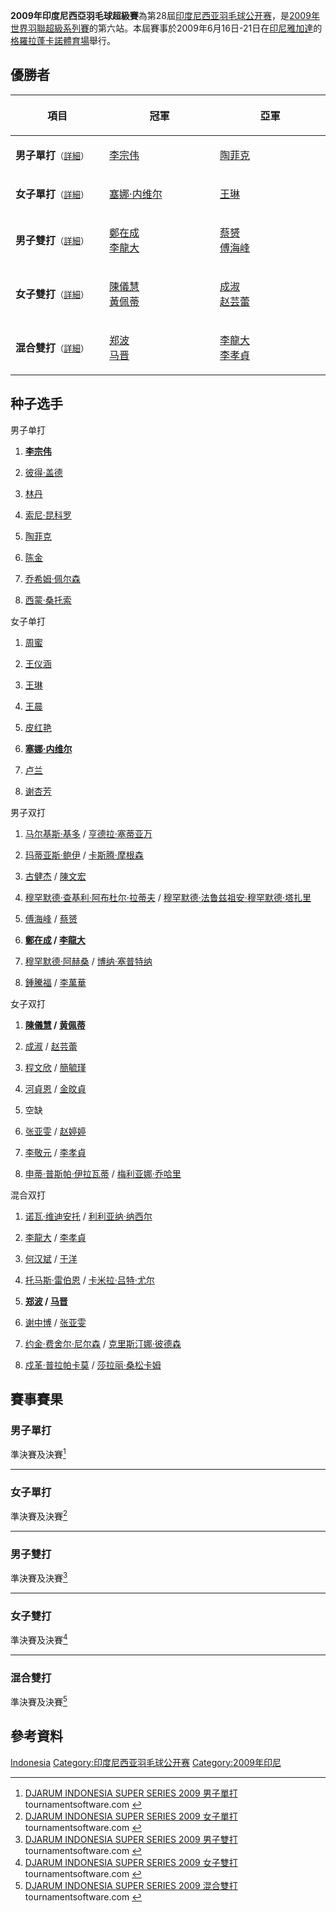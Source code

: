{{noteTA|G1=Badminton}}
{{infobox badminton event
|name           = 2009年印度尼西亞羽毛球超級賽
|image          =
|size           = 
|caption        =
|dates          = 2009年6月16日－6月21日
|number_edition = 第28屆
|level          = 2B
|prize_money    = 25萬美元
|other          =
|location       = {{INA}}[[雅加達|雅加達]]
|venue          = [[格羅拉蓬卡諾體育場|格羅拉蓬卡諾體育場]]
|previous       = 2008年印度尼西亞羽毛球超級賽
|next           = 2010年印度尼西亞羽毛球超級賽
}}
'''2009年印度尼西亞羽毛球超級賽'''為第28屆[[印度尼西亚羽毛球公开赛|印度尼西亚羽毛球公开赛]]，是[[2009年世界羽聯超級系列賽|2009年世界羽聯超級系列賽]]的第六站。本屆賽事於2009年6月16日-21日在[[印尼|印尼]][[雅加達|雅加達]]的[[格羅拉蓬卡諾體育場|格羅拉蓬卡諾體育場]]舉行。

== 優勝者 ==
{| class=wikitable style="font-size:small"
!width="200"|項目
!width="250"|冠軍
!width="250"|亞軍
|-
|'''男子單打'''<small>（[[#男子單打|詳細]]）</small>
|{{flagicon|MAS}} [[李宗伟|李宗伟]]
|{{flagicon|INA}} [[陶菲克·希达亚特|陶菲克]]
|-
|'''女子單打'''<small>（[[#女子單打|詳細]]）</small>
|{{flagicon|IND}} [[塞娜·内维尔|塞娜·内维尔]]
|{{flagicon|CHN}} [[王琳_(羽毛球运动员)|王琳]]
|-
|'''男子雙打'''<small>（[[#男子雙打|詳細]]）</small>
|{{flagicon|KOR}} [[鄭在成|鄭在成]]<br/>{{flagicon|KOR}} [[李龍大|李龍大]]
|{{flagicon|CHN}} [[蔡赟|蔡赟]]<br/>{{flagicon|CHN}} [[傅海峰|傅海峰]]
|-
|'''女子雙打'''<small>（[[#女子雙打|詳細]]）</small>
|{{flagicon|MAS}} [[陳儀慧|陳儀慧]]<br/>{{flagicon|MAS}} [[黃佩蒂|黃佩蒂]]
|{{flagicon|CHN}} [[成淑|成淑]]<br/> {{flagicon|CHN}} [[赵芸蕾|赵芸蕾]]
|-
|'''混合雙打'''<small>（[[#混合雙打|詳細]]）</small>
|{{flagicon|CHN}} [[郑波_(羽毛球运动员)|郑波]]<br/>{{flagicon|CHN}} [[马晋|马晋]]
|{{flagicon|KOR}} [[李龍大|李龍大]]<br/>{{flagicon|KOR}} [[李孝貞_(羽毛球運動員)|李孝貞]]
|}

== 种子选手 ==
{{col-begin}}
{{col-2}}
;男子单打
#{{flagicon|MAS}} '''[[李宗伟|李宗伟]]'''
#{{flagicon|DEN}} [[彼得·盖德|彼得·盖德]]
#{{flagicon|CHN}} [[林丹|林丹]]
#{{flagicon|INA}} [[索尼·昆科罗|索尼·昆科罗]]
#{{flagicon|INA}} [[陶菲克·希达亚特|陶菲克]]
#{{flagicon|CHN}} [[陈金|陈金]]
#{{flagicon|DEN}} [[乔希姆·佩尔森|乔希姆·佩尔森]]
#{{flagicon|INA}} [[西蒙·桑托索|西蒙·桑托索]]
{{col-2}}
;女子单打
#{{flagicon|HKG}} [[周蜜|周蜜]]
#{{flagicon|CHN}} [[王仪涵|王仪涵]]
#{{flagicon|CHN}} [[王琳|王琳]]
#{{flagicon|HKG}} [[王晨_(羽毛球運動員)|王晨]]
#{{flagicon|FRA}} [[皮红艳|皮红艳]]
#{{flagicon|IND}} '''[[塞娜·内维尔|塞娜·内维尔]]'''
#{{flagicon|CHN}} [[卢兰|卢兰]]
#{{flagicon|CHN}} [[谢杏芳|谢杏芳]]
{{col-end}}

{{col-begin}}
{{col-3}}
;男子双打
#{{flagicon|INA}} [[马尔基斯·基多|马尔基斯·基多]] / [[亨德拉·塞蒂亚万|亨德拉·塞蒂亚万]]
#{{flagicon|DEN}} [[玛蒂亚斯·鲍伊|玛蒂亚斯·鲍伊]] / [[卡斯腾·摩根森|卡斯腾·摩根森]]
#{{flagicon|MAS}} [[古健杰|古健杰]] / [[陳文宏_(羽毛球運動員)|陳文宏]]
#{{flagicon|MAS}} [[穆罕默德·查基利·阿布杜尔·拉蒂夫|穆罕默德·查基利·阿布杜尔·拉蒂夫]] / [[穆罕默德·法鲁兹祖安·穆罕默德·塔扎里|穆罕默德·法鲁兹祖安·穆罕默德·塔扎里]]
#{{flagicon|CHN}} [[傅海峰|傅海峰]] / [[蔡赟|蔡赟]]
#{{flagicon|KOR}} '''[[鄭在成|鄭在成]] / [[李龍大|李龍大]]'''
#{{flagicon|INA}} [[穆罕默德·阿赫桑|穆罕默德·阿赫桑]] / [[博纳·塞普特纳|博纳·塞普特纳]]
#{{flagicon|MAS}} [[鍾騰福|鍾騰福]] / [[李萬華|李萬華]]
{{col-3}}
;女子双打
#{{flagicon|MAS}} '''[[陳儀慧|陳儀慧]] / [[黄佩蒂|黄佩蒂]]'''
#{{flagicon|CHN}} [[成淑|成淑]] / [[赵芸蕾|赵芸蕾]]
#{{flagicon|TPE}} [[程文欣|程文欣]] / [[簡毓瑾|簡毓瑾]]
#{{flagicon|KOR}} [[河貞恩|河貞恩]] / [[金旼貞|金旼貞]]
#空缺
#{{flagicon|CHN}} [[张亚雯|张亚雯]] / [[赵婷婷|赵婷婷]]
#{{flagicon|KOR}} [[李敬元|李敬元]] / [[李孝貞_(羽毛球運動員)|李孝貞]]
#{{flagicon|INA}} [[申蒂·普斯帕·伊拉瓦蒂|申蒂·普斯帕·伊拉瓦蒂]] / [[梅利亚娜·乔哈里|梅利亚娜·乔哈里]]
{{col-3}}
;混合双打
#{{flagicon|INA}} [[诺瓦·维迪安托|诺瓦·维迪安托]] / [[利利亚纳·纳西尔|利利亚纳·纳西尔]]
#{{flagicon|KOR}} [[李龍大|李龍大]] / [[李孝貞_(羽毛球運動員)|李孝貞]]
#{{flagicon|CHN}} [[何汉斌|何汉斌]] / [[于洋_(羽毛球运动员)|于洋]]
#{{flagicon|DEN}} [[托马斯·雷伯恩|托马斯·雷伯恩]] / [[卡米拉·吕特·尤尔|卡米拉·吕特·尤尔]]
#{{flagicon|CHN}} '''[[郑波_(羽毛球运动员)|郑波]] / [[马晋|马晋]]'''
#{{flagicon|CHN}} [[谢中博|谢中博]] / [[张亚雯|张亚雯]]
#{{flagicon|DEN}} [[约金·费舍尔·尼尔森|约金·费舍尔·尼尔森]] / [[克里斯汀娜·彼德森|克里斯汀娜·彼德森]]
#{{flagicon|THA}} [[戍革·普拉帕卡莫|戍革·普拉帕卡莫]] / [[莎拉丽·桑松卡姆|莎拉丽·桑松卡姆]]
{{col-end}}

== 賽事賽果 ==
=== 男子單打 ===
;準決賽及決賽<ref name="MS">[http://www.tournamentsoftware.com/sport/draw.aspx?id=F5786AF0-6120-4871-B55C-0FF9BE3315CB&draw=1 DJARUM INDONESIA SUPER SERIES 2009 男子單打] tournamentsoftware.com {{en}}</ref>
{{4TeamBracket-Tennis3-v2
| team-width=200
| RD1-seed1=1
| RD1-team1='''{{flagicon|MAS}} [[李宗伟|李宗伟]]
| RD1-score1-1='''21
| RD1-score1-2='''22
| RD1-score1-3=
| RD1-seed2=6
| RD1-team2={{flagicon|CHN}} [[陈金|陈金]]
| RD1-score2-1=15
| RD1-score2-2=20
| RD1-score2-3=

| RD1-seed3=4
| RD1-team3={{flagicon|INA}} [[索尼·昆科罗|索尼·昆科罗]]
| RD1-score3-1=17
| RD1-score3-2=14
| RD1-score3-3=
| RD1-seed4=5
| RD1-team4='''{{flagicon|INA}} [[陶菲克·希达亚特|陶菲克]]
| RD1-score4-1='''21
| RD1-score4-2='''21
| RD1-score4-3=

| RD2-seed1=1
| RD2-team1='''{{flagicon|MAS}} [[李宗伟|李宗伟]]
| RD2-score1-1='''21
| RD2-score1-2='''21
| RD2-score1-3=
| RD2-seed2=5
| RD2-team2={{flagicon|INA}} [[陶菲克·希达亚特|陶菲克]]
| RD2-score2-1=9
| RD2-score2-2=14
| RD2-score2-3=
}}
----

=== 女子單打 ===
;準決賽及決賽<ref name="WS">[http://www.tournamentsoftware.com/sport/draw.aspx?id=F5786AF0-6120-4871-B55C-0FF9BE3315CB&draw=3 DJARUM INDONESIA SUPER SERIES 2009 女子單打] {{Wayback|url=http://www.tournamentsoftware.com/sport/draw.aspx?id=F5786AF0-6120-4871-B55C-0FF9BE3315CB&draw=3 |date=20171004013905 }} tournamentsoftware.com {{en}}</ref>
{{4TeamBracket-Tennis3-v2
| team-width=200
| RD1-seed1=8
| RD1-team1={{flagicon|CHN}} [[谢杏芳|谢杏芳]]
| RD1-score1-1=19
| RD1-score1-2=13
| RD1-score1-3=
| RD1-seed2=3
| RD1-team2='''{{flagicon|CHN}} [[王琳_(羽毛球运动员)|王琳]]
| RD1-score2-1='''21
| RD1-score2-2='''21
| RD1-score2-3=

| RD1-seed3=6
| RD1-team3='''{{flagicon|IND}} [[塞娜·内维尔|塞娜·内维尔]]
| RD1-score3-1='''25
| RD1-score3-2='''21
| RD1-score3-3=
| RD1-seed4=7
| RD1-team4={{flagicon|CHN}} [[卢兰|卢兰]]
| RD1-score4-1=23
| RD1-score4-2=19
| RD1-score4-3=

| RD2-seed1=3
| RD2-team1={{flagicon|CHN}} [[王琳_(羽毛球运动员)|王琳]]
| RD2-score1-1='''21
| RD2-score1-2=18
| RD2-score1-3=9
| RD2-seed2=6
| RD2-team2='''{{flagicon|IND}} [[塞娜·内维尔|塞娜·内维尔]]
| RD2-score2-1=12
| RD2-score2-2='''21
| RD2-score2-3='''21
}}
----
=== 男子雙打 ===
;準決賽及決賽<ref name="MD">[http://www.tournamentsoftware.com/sport/draw.aspx?id=F5786AF0-6120-4871-B55C-0FF9BE3315CB&draw=5 DJARUM INDONESIA SUPER SERIES 2009 男子雙打] {{Wayback|url=http://www.tournamentsoftware.com/sport/draw.aspx?id=F5786AF0-6120-4871-B55C-0FF9BE3315CB&draw=5 |date=20171004044333 }} tournamentsoftware.com {{en}}</ref>
{{4TeamBracket-Tennis3-v2
| team-width=200
| RD1-seed1=1
| RD1-team1={{flagicon|INA}} [[马尔基斯·基多|马尔基斯·基多]]<br/> {{flagicon|INA}} [[亨德拉·塞蒂亚万|亨德拉·塞蒂亚万]]
| RD1-score1-1=19
| RD1-score1-2=17
| RD1-score1-3=
| RD1-seed2=6
| RD1-team2='''{{flagicon|KOR}} [[鄭在成|鄭在成]]<br/> {{flagicon|KOR}} [[李龍大|李龍大]]
| RD1-score2-1='''21
| RD1-score2-2='''21
| RD1-score2-3=

| RD1-seed3=3
| RD1-team3={{flagicon|MAS}} [[古健傑|古健傑]]<br/> {{flagicon|MAS}} [[陳文宏_(羽毛球運動員)|陳文宏]]
| RD1-score3-1='''21
| RD1-score3-2=11
| RD1-score3-3=15
| RD1-seed4=5
| RD1-team4='''{{flagicon|CHN}} [[蔡赟|蔡赟]]<br/> {{flagicon|CHN}} [[傅海峰|傅海峰]]
| RD1-score4-1=18
| RD1-score4-2='''21
| RD1-score4-3='''21

| RD2-seed1=6
| RD2-team1='''{{flagicon|KOR}} [[鄭在成|鄭在成]]<br/> {{flagicon|KOR}} [[李龍大|李龍大]]
| RD2-score1-1='''21
| RD2-score1-2='''21
| RD2-score1-3=
| RD2-seed2=5
| RD2-team2={{flagicon|CHN}} [[蔡赟|蔡赟]]<br/> {{flagicon|CHN}} [[傅海峰|傅海峰]]
| RD2-score2-1=15
| RD2-score2-2=18
| RD2-score2-3=
}}
----
=== 女子雙打 ===
;準決賽及決賽<ref name="WD">[http://www.tournamentsoftware.com/sport/draw.aspx?id=F5786AF0-6120-4871-B55C-0FF9BE3315CB&draw=7 DJARUM INDONESIA SUPER SERIES 2009 女子雙打] tournamentsoftware.com {{en}}</ref>
{{4TeamBracket-Tennis3-v2
| team-width=200
| RD1-seed1=1
| RD1-team1='''{{flagicon|MAS}} [[陳儀慧|陳儀慧]]<br/> {{flagicon|MAS}} [[黃佩蒂|黃佩蒂]]
| RD1-score1-1='''21
| RD1-score1-2='''21
| RD1-score1-3=
| RD1-seed2=3
| RD1-team2={{flagicon|TPE}} [[程文欣|程文欣]]<br/> {{flagicon|TPE}} [[簡毓瑾|簡毓瑾]]
| RD1-score2-1=17
| RD1-score2-2=17
| RD1-score2-3=

| RD1-seed3=4
| RD1-team3={{flagicon|KOR}} [[河貞恩|河貞恩]]<br/> {{flagicon|KOR}} [[金旼貞|金旼貞]]
| RD1-score3-1=13
| RD1-score3-2=12
| RD1-score3-3=
| RD1-seed4=2
| RD1-team4='''{{flagicon|CHN}} [[成淑|成淑]]<br/> {{flagicon|CHN}} [[赵芸蕾|赵芸蕾]]
| RD1-score4-1='''21
| RD1-score4-2='''21
| RD1-score4-3=

| RD2-seed1=1
| RD2-team1='''{{flagicon|MAS}} [[陳儀慧|陳儀慧]]<br/> {{flagicon|MAS}} [[黃佩蒂|黃佩蒂]]
| RD2-score1-1='''21
| RD2-score1-2='''21
| RD2-score1-3=
| RD2-seed2=2
| RD2-team2={{flagicon|CHN}} [[成淑|成淑]]<br/> {{flagicon|CHN}} [[赵芸蕾|赵芸蕾]]
| RD2-score2-1=16
| RD2-score2-2=16
| RD2-score2-3=
}}
----
=== 混合雙打 ===
;準決賽及決賽<ref name="XD">[http://www.tournamentsoftware.com/sport/draw.aspx?id=F5786AF0-6120-4871-B55C-0FF9BE3315CB&draw=8 DJARUM INDONESIA SUPER SERIES 2009 混合雙打] tournamentsoftware.com {{en}}</ref>
{{4TeamBracket-Tennis3-v2
| team-width=200
| RD1-seed1=5
| RD1-team1='''{{flagicon|CHN}} [[郑波_(羽毛球运动员)|郑波]]<br/> {{flagicon|CHN}} [[马晋|马晋]]
| RD1-score1-1=18
| RD1-score1-2='''21
| RD1-score1-3='''21
| RD1-seed2=4
| RD1-team2={{flagicon|DEN}} [[托马斯·雷伯恩|托马斯·雷伯恩]]<br/> {{flagicon|DEN}} [[卡米拉·吕特·尤尔|卡米拉·吕特·尤尔]]
| RD1-score2-1='''21
| RD1-score2-2=17
| RD1-score2-3=11

| RD1-seed3=7
| RD1-team3={{flagicon|DEN}} [[约金·费舍尔·尼尔森|约金·费舍尔·尼尔森]]<br/> {{flagicon|DEN}} [[克里斯汀娜·彼德森|克里斯汀娜·彼德森]]
| RD1-score3-1=13
| RD1-score3-2=13
| RD1-score3-3=
| RD1-seed4=2
| RD1-team4='''{{flagicon|KOR}} [[李龍大|李龍大]]<br/> {{flagicon|KOR}} [[李孝貞_(羽毛球運動員)|李孝貞]]
| RD1-score4-1='''21
| RD1-score4-2='''21
| RD1-score4-3=

| RD2-seed1=5
| RD2-team1='''{{flagicon|CHN}} [[郑波_(羽毛球运动员)|郑波]]<br/> {{flagicon|CHN}} [[马晋|马晋]]
| RD2-score1-1='''21
| RD2-score1-2=8
| RD2-score1-3='''21
| RD2-seed2=2
| RD2-team2={{flagicon|KOR}} [[李龍大|李龍大]]<br/> {{flagicon|KOR}} [[李孝貞_(羽毛球運動員)|李孝貞]]
| RD2-score2-1=17
| RD2-score2-2='''21
| RD2-score2-3=16
}}

== 參考資料 ==
{{Reflist}}

{{2009年世界羽聯超級系列賽}}
{{印尼羽球公開賽}}

[[Category:2009年世界羽聯超級系列賽|Indonesia]]
[[Category:印度尼西亚羽毛球公开赛|Category:印度尼西亚羽毛球公开赛]]
[[Category:2009年印尼|Category:2009年印尼]]
